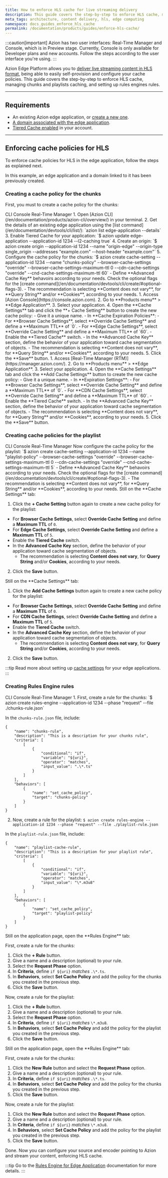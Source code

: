 ```yaml
---
title: How to enforce HLS cache for live streaming delivery
description: This guide covers the step-by-step to enforce HLS cache, managing chunks and playlists caching, and setting up Rules Engine rules.
meta_tags: architecture, content delivery, hls, edge computing
namespace: docs_guides_enforce_hls_cache
permalink: /documentation/products/guides/enforce-hls-cache/
---
```



:::caution[important]
Azion has two user interfaces: Real-Time Manager and Console, which is in Preview stage. Currently, Console is only available for Developer plans and new accounts. Follow the steps according to the user interface you're using.
:::

Azion Edge Platform allows you to [deliver live streaming content in HLS format](https://www.azion.com/en/solutions/live-streaming-delivery/), being able to easily self-provision and configure your cache policies. This guide covers the step-by-step to enforce HLS cache, managing chunks and playlists caching, and setting up rules engines rules.

---

## Requirements

- An existing Azion edge application, or [create a new one](/en/documentation/products/guides/build/build-an-application/).
- [A domain associated with the edge application](/en/documentation/products/guides/configure-a-domain/).
- [Tiered Cache enabled](/en/documentation/products/guides/billing-and-subscriptions/) in your account.

---

## Enforcing cache policies for HLS

To enforce cache policies for HLS in the edge application, follow the steps as explained next.

In this example, an edge application and a domain linked to it has been previously created.

### Creating a cache policy for the chunks

First, you must to create a cache policy for the chunks:

<Tabs client:visible>
    <Fragment slot="tab.cli">CLI </Fragment>
    <Fragment slot="tab.console">Console </Fragment>
    <Fragment slot="tab.rtm">Real-Time Manager </Fragment>

<Fragment slot="panel.cli">
1. Open [Azion CLI](/en/documentation/products/azion-cli/overview/) in your terminal.
2. Get the details of an existing edge application using the [list command](/en/documentation/devtools/cli/list/): `azion list edge-application --details`
3. Enable Tiered Cache for your application: `$ azion update edge-application --application-id 1234 --l2-caching true`
4. Create an origin: `$ azion create origin --application-id 1234 --name "origin-edge" --origin-type single_origin --addresses "example.com" --host-header "example.com"`
5. Configure the cache policy for the chunks: `$ azion create cache-setting --application-id 1234 --name "chunks-policy" --browser-cache-settings "override" --browser-cache-settings-maximum-ttl 0 --cdn-cache-settings "override" --cnd-cache-settings-maximum-ttl 60`
- Define **Advanced Cache Key** behavoirs according to your needs. Check the optional flags for the [create command](/en/documentation/devtools/cli/create/#optional-flags-3).
- The recommendation is selecting **Content does not vary**, for **Query String** and/or **Cookies**, according to your needs.
</Fragment>

<Fragment slot="panel.console">
1. Access [Azion Console](https://console.azion.com).
2. Go to **Products menu** > **Edge Application**.
3. Select your application.
4. Open the **Cache Settings** tab and click the **+ Cache Setting** button to create the new cache policy:
- Give it a unique name.
- In **Cache Expiration Policies**:
    - For **Browser Cache Settings**, select **Override Cache Setting** and define a **Maximum TTL** of `0`.
    - For **Edge Cache Settings**, select **Override Cache Setting** and define a **Maximum TTL** of `60`.
- Enable the **Tiered Cache** switch.
- In the **Advanced Cache Key** section, define the behavior of your application toward cache segmentation of objects.
    - The recommendation is selecting **Content does not vary**, for **Query String** and/or **Cookies**, according to your needs.
5. Click the **Save** button.
</Fragment>

<Fragment slot="panel.rtm">
1. Access [Real-Time Manager (RTM)](https://manager.azion.com/).
2. Go to **Products menu** > **Edge Application**.
3. Select your application.
4. Open the **Cache Settings** tab and click the **Add Cache Settings** button to create the new cache policy:
- Give it a unique name.
- In **Expiration Settings**:
    - For **Browser Cache Settings**, select **Override Cache Setting** and define a **Maximum TTL** of `0`.
    - For **CDN Cache Settings**, select **Override Cache Setting** and define a **Maximum TTL** of `60`.
- Enable the **Tiered Cache** switch.
- In the **Advanced Cache Key** section, define the behavior of your application toward cache segmentation of objects.
    - The recommendation is selecting **Content does not vary**, for **Query String** and/or **Cookies**, according to your needs.
5. Click the **Save** button.
</Fragment>

</Tabs>
    
### Creating cache policies for the playlist

<Tabs client:visible>
    <Fragment slot="tab.cli">CLI </Fragment>
    <Fragment slot="tab.console">Console </Fragment>
    <Fragment slot="tab.rtm">Real-Time Manager </Fragment>

<Fragment slot="panel.cli">
Now configure the cache policy for the playlist: `$ azion create cache-setting --application-id 1234 --name "playlist-policy" --browser-cache-settings "override" --browser-cache-settings-maximum-ttl 0 --cdn-cache-settings "override" --cnd-cache-settings-maximum-ttl 5`
- Define **Advanced Cache Key** behavoirs according to your needs. Check the optional flags for the [create command](/en/documentation/devtools/cli/create/#optional-flags-3).
- The recommendation is selecting **Content does not vary**, for **Query String** and/or **Cookies**, according to your needs.
</Fragment>

<Fragment slot="panel.console">
Still on the **Cache Settings** tab:

1. Click the **+ Cache Setting** button again to create a new cache policy for the playlist:
- For **Browser Cache Settings**, select **Override Cache Setting** and define a **Maximum TTL** of `0`.
- For **Edge Cache Settings**, select **Override Cache Setting** and define a **Maximum TTL** of `5`.
- Enable the **Tiered Cache** switch.
- In the **Advanced Cache Key** section, define the behavior of your application toward cache segmentation of objects.
    - The recommendation is selecting **Content does not vary**, for **Query String** and/or **Cookies**, according to your needs.
2. Click the **Save** button.
</Fragment>

<Fragment slot="panel.rtm">
Still on the **Cache Settings** tab:

1. Click the **Add Cache Settings** button again to create a new cache policy for the playlist:
- For **Browser Cache Settings**, select **Override Cache Setting** and define a **Maximum TTL** of `0`.
- For **CDN Cache Settings**, select **Override Cache Setting** and define a **Maximum TTL** of `5`.
- Enable the **Tiered Cache** switch.
- In the **Advanced Cache Key** section, define the behavior of your application toward cache segmentation of objects.
    - The recommendation is selecting **Content does not vary**, for **Query String** and/or **Cookies**, according to your needs.
2. Click the **Save** button.
</Fragment>

</Tabs>

:::tip
Read more about setting up [cache settings](/en/documentation/products/build/edge-application/cache-settings/) for your edge applications.
:::

### Creating Rules Engine rules

<Tabs client:visible>
    <Fragment slot="tab.cli">CLI </Fragment>
    <Fragment slot="tab.console">Console </Fragment>
    <Fragment slot="tab.rtm">Real-Time Manager </Fragment>

<Fragment slot="panel.cli">
1. First, create a rule for the chunks: 
`$ azion create rules-engine --application-id 1234 --phase "request" --file ./chunks-rule.json`

In the `chunks-rule.json` file, include:

```
{
    "name": "chunks-rule",
    "description": "This is a description for your chunks rule",
    "criteria": [
        [
            {
                "conditional": "if",
                "variable": "${uri}",
                "operator": "matches",
                "input_value": ".\*.ts"
            }
        ]
    ],
    "behaviors": [
        {
            "name": "set_cache_policy",
            "target": "chunks-policy"
        }
    ]
}
```

2. Now, create a rule for the playlist:
`$ azion create rules-engine --application-id 1234 --phase "request" --file ./playlist-rule.json`

In the `playlist-rule.json` file, include:

```
{
    "name": "playlist-cache-rule",
    "description": "This is a description for your playlist rule",
    "criteria": [
        [
            {
                "conditional": "if",
                "variable": "${uri}",
                "operator": "matches",
                "input_value": "\*.m3u8"
            }
        ]
    ],
    "behaviors": [
        {
            "name": "set_cache_policy",
            "target": "playlist-policy"
        }
    ]
}
```
</Fragment>

<Fragment slot="panel.console">
Still on the application page, open the **Rules Engine** tab:

First, create a rule for the chunks: 
1. Click the **+ Rule** button.
2. Give a name and a description (optional) to your rule.
3. Select the **Request Phase** option.
4. In **Criteria**, define `if ${uri}` *matches* `.\*.ts`.
5. In **Behaviors**, select **Set Cache Policy** and add the policy for the chunks you created in the previous step.
6. Click the **Save** button.

Now, create a rule for the playlist: 
1. Click the **+ Rule** button.
2. Give a name and a description (optional) to your rule.
3. Select the **Request Phase** option.
4. In **Criteria**, define `if ${uri}` *matches* `\*.m3u8`.
5. In **Behaviors**, select **Set Cache Policy** and add the policy for the playlist you created in the previous step.
6. Click the **Save** button.
</Fragment>

<Fragment slot="panel.rtm">
Still on the application page, open the **Rules Engine** tab:

First, create a rule for the chunks: 
1. Click the **New Rule** button and select the **Request Phase** option.
2. Give a name and a description (optional) to your rule.
3. In **Criteria**, define `if ${uri}` *matches* `.\*.ts`.
4. In **Behaviors**, select **Set Cache Policy** and add the policy for the chunks you created in the previous step.
5. Click the **Save** button.

Now, create a rule for the playlist: 
1. Click the **New Rule** button and select the **Request Phase** option.
2. Give a name and a description (optional) to your rule.
3. In **Criteria**, define `if ${uri}` *matches* `\*.m3u8`.
4. In **Behaviors**, select **Set Cache Policy** and add the policy for the playlist you created in the previous step.
5. Click the **Save** button.
</Fragment>

</Tabs>

Done. Now you can configure your source and encoder pointing to Azion and stream your content, enforcing HLS cache.

:::tip
Go to the [Rules Engine for Edge Application](/en/documentation/products/build/edge-application/rules-engine/) documentation for more details.
:::

<LinkButton link="/en/documentation/architecture/live-streaming-delivery/live-streaming-delivery-with-hls/" label="Go to Live Streaming Delivery architecture" outlined />


